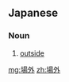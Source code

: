 ==Japanese==
{{ja-kanjitab|じょう|がい|yomi=on}}

===Noun===
{{ja-noun|じょうがい}}
# [[outside]]

[[mg:場外]]
[[zh:場外]]